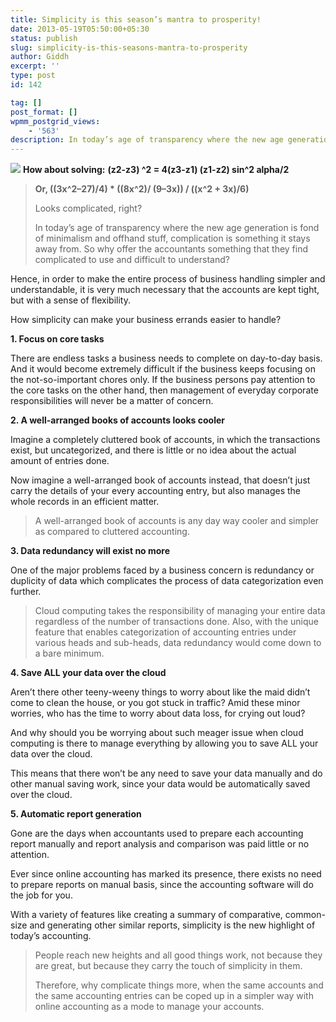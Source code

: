 ```yaml
---
title: Simplicity is this season’s mantra to prosperity!
date: 2013-05-19T05:50:00+05:30
status: publish
slug: simplicity-is-this-seasons-mantra-to-prosperity
author: Giddh
excerpt: ''
type: post
id: 142

tag: []
post_format: []
wpmm_postgrid_views:
    - '563'
description: In today’s age of transparency where the new age generation is fond of minimalism and offhand stuff, complication is something it stays away from.
---
```

<img class="wp-block-image size-large" src = "https://miro.medium.com/max/900/0*4wYF_L1YotyW0MjH.jpg" /> **How about solving:** **(z2-z3) ^2 = 4(z3-z1) (z1-z2) sin^2 alpha/2**
> 
> **Or, ((3x^2–27)/4) \* ((8x^2)/ (9–3x)) / ((x^2 + 3x)/6)**
> 
> Looks complicated, right?
> 
> In today’s age of transparency where the new age generation is fond of minimalism and offhand stuff, complication is something it stays away from. So why offer the accountants something that they find complicated to use and difficult to understand?

Hence, in order to make the entire process of business handling simpler and understandable, it is very much necessary that the accounts are kept tight, but with a sense of flexibility.

How simplicity can make your business errands easier to handle?

**1. Focus on core tasks**

There are endless tasks a business needs to complete on day-to-day basis. And it would become extremely difficult if the business keeps focusing on the not-so-important chores only. If the business persons pay attention to the core tasks on the other hand, then management of everyday corporate responsibilities will never be a matter of concern.

**2. A well-arranged books of accounts looks cooler**

Imagine a completely cluttered book of accounts, in which the transactions exist, but uncategorized, and there is little or no idea about the actual amount of entries done.

Now imagine a well-arranged book of accounts instead, that doesn’t just carry the details of your every accounting entry, but also manages the whole records in an efficient matter.

> A well-arranged book of accounts is any day way cooler and simpler as compared to cluttered accounting.

**3. Data redundancy will exist no more**

One of the major problems faced by a business concern is redundancy or duplicity of data which complicates the process of data categorization even further.

> Cloud computing takes the responsibility of managing your entire data regardless of the number of transactions done. Also, with the unique feature that enables categorization of accounting entries under various heads and sub-heads, data redundancy would come down to a bare minimum.

**4. Save ALL your data over the cloud**

Aren’t there other teeny-weeny things to worry about like the maid didn’t come to clean the house, or you got stuck in traffic? Amid these minor worries, who has the time to worry about data loss, for crying out loud?

And why should you be worrying about such meager issue when cloud computing is there to manage everything by allowing you to save ALL your data over the cloud.

This means that there won’t be any need to save your data manually and do other manual saving work, since your data would be automatically saved over the cloud.

**5. Automatic report generation**

Gone are the days when accountants used to prepare each accounting report manually and report analysis and comparison was paid little or no attention.

Ever since online accounting has marked its presence, there exists no need to prepare reports on manual basis, since the accounting software will do the job for you.

With a variety of features like creating a summary of comparative, common-size and generating other similar reports, simplicity is the new highlight of today’s accounting.

> People reach new heights and all good things work, not because they are great, but because they carry the touch of simplicity in them.
> 
> Therefore, why complicate things more, when the same accounts and the same accounting entries can be coped up in a simpler way with online accounting as a mode to manage your accounts.